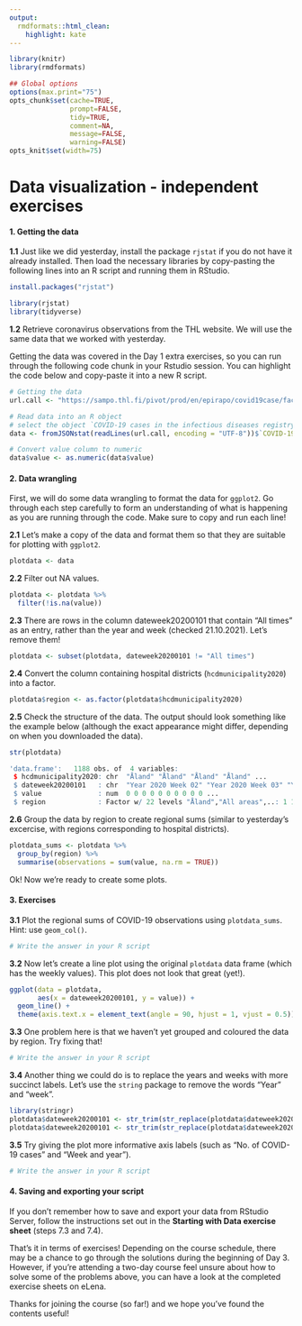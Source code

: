 ```yaml
---
output:
  rmdformats::html_clean:
    highlight: kate
---
```



```r
library(knitr)
library(rmdformats)

## Global options
options(max.print="75")
opts_chunk$set(cache=TRUE,
               prompt=FALSE,
               tidy=TRUE,
               comment=NA,
               message=FALSE,
               warning=FALSE)
opts_knit$set(width=75)
```

# Data visualization - independent exercises

#### **1. Getting the data**

**1.1** Just like we did yesterday, install the package `rjstat` if you do not have it already installed. Then load the necessary libraries by copy-pasting the following lines into an R script and running them in RStudio.

```r
install.packages("rjstat")

library(rjstat)
library(tidyverse)
```

**1.2** Retrieve coronavirus observations from the THL website. We will use the same data that we worked with yesterday.

Getting the data was covered in the Day 1 extra exercises, so you can run through the following code chunk in your Rstudio session. You can highlight the code below and copy-paste it into a new R script.

```r
# Getting the data
url.call <- "https://sampo.thl.fi/pivot/prod/en/epirapo/covid19case/fact_epirapo_covid19case.json?row=hcdmunicipality2020-445222&column=dateweek20200101-509030&filter=measure-444833"

# Read data into an R object
# select the object `COVID-19 cases in the infectious diseases registry`
data <- fromJSONstat(readLines(url.call, encoding = "UTF-8"))$`COVID-19 cases in the infectious diseases registry`

# Convert value column to numeric
data$value <- as.numeric(data$value)
```

#### **2. Data wrangling**

First, we will do some data wrangling to format the data for `ggplot2`. Go through each step carefully to form an understanding of what is happening as you are running through the code. Make sure to copy and run each line!

**2.1** Let's make a copy of the data and format them so that they are suitable for plotting with `ggplot2`.

```r
plotdata <- data
```

**2.2** Filter out NA values.

```r
plotdata <- plotdata %>% 
  filter(!is.na(value))
```

**2.3** There are rows in the column dateweek20200101 that contain "All times" as an entry, rather than the year and week (checked 21.10.2021). Let's remove them!

```r
plotdata <- subset(plotdata, dateweek20200101 != "All times")
```

**2.4** Convert the column containing hospital districts (`hcdmunicipality2020`) into a factor.

```r
plotdata$region <- as.factor(plotdata$hcdmunicipality2020)
```

**2.5** Check the structure of the data. The output should look something like the example below (although the exact appearance might differ, depending on when you downloaded the data).
```r
str(plotdata)
```

```r
'data.frame':	1188 obs. of  4 variables:
 $ hcdmunicipality2020: chr  "Åland" "Åland" "Åland" "Åland" ...
 $ dateweek20200101   : chr  "Year 2020 Week 02" "Year 2020 Week 03" "Year 2020 Week 04" "Year 2020 Week 05" ...
 $ value              : num  0 0 0 0 0 0 0 0 0 0 ...
 $ region             : Factor w/ 22 levels "Åland","All areas",..: 1 1 1 1 1 1 1 1 1 1 ...
```

**2.6** Group the data by region to create regional sums (similar to yesterday's excercise, with regions corresponding to hospital districts).

```r
plotdata_sums <- plotdata %>%
  group_by(region) %>%
  summarise(observations = sum(value, na.rm = TRUE))
```

Ok! Now we're ready to create some plots.

#### **3. Exercises**

**3.1** Plot the regional sums of COVID-19 observations using `plotdata_sums`. Hint: use `geom_col()`.

```r
# Write the answer in your R script

```

**3.2** Now let's create a line plot using the original `plotdata` data frame (which has the weekly values).
This plot does not look that great (yet!).

```r
ggplot(data = plotdata,
       aes(x = dateweek20200101, y = value)) +
  geom_line() +
  theme(axis.text.x = element_text(angle = 90, hjust = 1, vjust = 0.5))
```

**3.3** One problem here is that we haven't yet grouped and coloured the data by region. Try fixing that!

```r
# Write the answer in your R script

```

**3.4** Another thing we could do is to replace the years and weeks with more succinct labels. Let's use the `string` package to remove the words "Year" and "week".

```r
library(stringr)
plotdata$dateweek20200101 <- str_trim(str_replace(plotdata$dateweek20200101, 'Year', '')) 
plotdata$dateweek20200101 <- str_trim(str_replace(plotdata$dateweek20200101, 'Week', '')) 
```

**3.5** Try giving the plot more informative axis labels (such as "No. of COVID-19 cases" and "Week and year").

```r
# Write the answer in your R script

```

#### **4. Saving and exporting your script**

If you don't remember how to save and export your data from RStudio Server, follow the instructions set out in the **Starting with Data exercise sheet** (steps 7.3 and 7.4).

That's it in terms of exercises! Depending on the course schedule, there may be a chance to go through the solutions during the beginning of Day 3. However, if you're attending a two-day course feel unsure about how to solve some of the problems above, you can have a look at the completed exercise sheets on eLena.

Thanks for joining the course (so far!) and we hope you've found the contents useful!